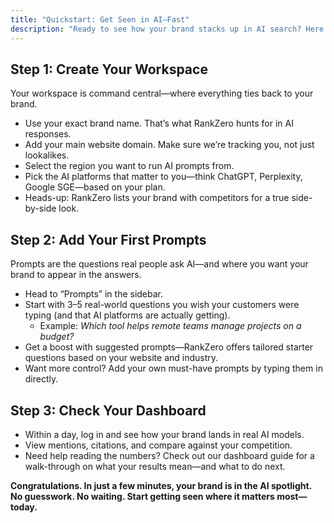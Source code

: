 ```yaml
---
title: "Quickstart: Get Seen in AI—Fast"
description: "Ready to see how your brand stacks up in AI search? Here’s how to hit the ground running and get your first results with RankZero."
---
```


## Step 1: Create Your Workspace

Your workspace is command central—where everything ties back to your brand.

- Use your exact brand name. That’s what RankZero hunts for in AI responses.
- Add your main website domain. Make sure we’re tracking you, not just lookalikes.
- Select the region you want to run AI prompts from.
- Pick the AI platforms that matter to you—think ChatGPT, Perplexity, Google SGE—based on your plan.
- Heads-up: RankZero lists your brand with competitors for a true side-by-side look.

## Step 2: Add Your First Prompts

Prompts are the questions real people ask AI—and where you want your brand to appear in the answers.

- Head to “Prompts” in the sidebar.
- Start with 3–5 real-world questions you wish your customers were typing (and that AI platforms are actually getting).
  - Example: _Which tool helps remote teams manage projects on a budget?_
- Get a boost with suggested prompts—RankZero offers tailored starter questions based on your website and industry.
- Want more control? Add your own must-have prompts by typing them in directly.

## Step 3: Check Your Dashboard

- Within a day, log in and see how your brand lands in real AI models.
- View mentions, citations, and compare against your competition.
- Need help reading the numbers? Check out our dashboard guide for a walk-through on what your results mean—and what to do next.

**Congratulations. In just a few minutes, your brand is in the AI spotlight. No guesswork. No waiting. Start getting seen where it matters most—today.**